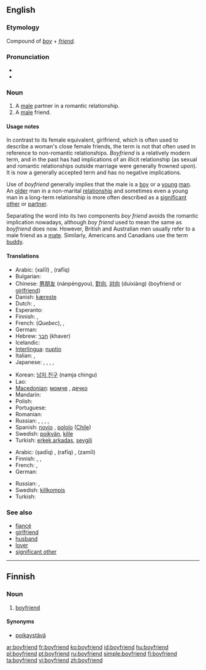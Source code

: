 ==English==

===Etymology===
Compound of ''[[boy]]'' + ''[[friend]]''.

===Pronunciation===
* {{IPA|/ˈbɔɪ.ˌfrɛnd/|lang=en}}
* {{audio|En-us-boyfriend.ogg|Audio (US)}}

===Noun===
{{en-noun}}

# A [[male]] partner in a romantic relationship.
# A [[male]] friend.

====Usage notes====
In contrast to its female equivalent, girlfriend, which is often used to describe a woman's close female friends, the term is not that often used in reference to non-romantic relationships. ''Boyfriend'' is a relatively modern term, and in the past has had implications of an illicit relationship (as sexual and romantic relationships outside marriage were generally frowned upon). It is now a generally accepted term and has no negative implications.

Use of ''boyfriend'' generally implies that the male is a [[boy]] or a [[young]] [[man]]. An [[old]]er man in a non-marital [[relationship]] and sometimes even a young man in a long-term relationship is more often described as a [[significant other]] or [[partner]].

Separating the word into its two components ''boy friend'' avoids the romantic implication nowadays, although ''boy friend'' used to mean the same as ''boyfriend'' does now. However, British and Australian men usually refer to a male friend as a [[mate]]. Similarly, Americans and Canadians use the term [[buddy]].

====Translations====
{{trans-top|male partner in a romantic relationship.}}
* Arabic: {{Arab|[[خليل]]}} (xalīl) {{m}}, {{Arab|[[رفيق]]}} (rafīq) {{m}}
* Bulgarian: {{t+|bg|гадже|sc=Cyrl}}
* Chinese: [[男朋友]] (nánpéngyou), [[對向]], [[对向]] (duìxiàng) (boyfriend or [[girlfriend]])
* Danish: [[kæreste]]
* Dutch: {{t+|nl|vriend|m}}, {{t+|nl|lief|n}}
* Esperanto: {{t-|eo|koramiko|xs=Esperanto}}
* Finnish: {{t+|fi|poikaystävä}}, {{t+|fi|miesystävä}} {{i|adult}}
* French: {{t+|fr|chum|m}} (''Quebec''), {{t+|fr|copain|m}}, {{t+|fr|petit ami|m}}
* German: {{t+|de|Freund|m}}
* Hebrew: [[חבר]] (khaver) {{m}}
* Icelandic: {{t-|is|kærasti|m}}
* [[Interlingua]]: [[nuptio]]
* Italian: {{t+|it|ragazzo|m}}, {{t+|it|fidanzato|m}}
* Japanese: {{t-|ja|カレ|tr=kare|sc=Jpan}}<!--Don't remove! it's correct. by User:Carl Daniels-->,  {{t+|ja|彼|tr=[[かれ]], [[kare]]|sc=Jpan}} {{qualifier|it has two meanings, a fiance and he(pronoun).}}, {{t-|ja|彼氏|tr=[[かれし]], [[kareshi]]|sc=Jpan}}, {{t-|ja|カレシ|tr=kareshi|sc=Jpan}} <!--Don't remove! it's correct. by User:Carl Daniels --> , {{t-|ja|ボーイフレンド|tr=bōifurendo|sc=Jpan}}
{{trans-mid}}
* Korean: [[남자 친구]] (namja chingu)
* Lao: {{t-|lo|ຜູ້ບ່າວ|tr=phuu-baao|sc=Laoo|xs=Lao}}
* [[Macedonian]]: [[момче]] {{n}}, [[дечко]] {{m}}
* Mandarin: {{tø|cmn|男朋友|tr=nánpéngyou}}
* Polish: {{t+|pl|chłopak|m}}
* Portuguese: {{t+|pt|namorado|m}}
* Romanian: {{t+|ro|prieten|m}}
* Russian: {{t+|ru|кавалер|m|tr=kavalér|sc=Cyrl}}, {{t+|ru|друг|m|tr=drug|sc=Cyrl}}, {{t+|ru|парень|m|tr=páren’|sc=Cyrl}}, {{t+|ru|возлюбленный|m|tr=vozljúblennyj|sc=Cyrl}}, {{t+|ru|бойфренд|m|tr=bojfrénd|sc=Cyrl}}
* Spanish: [[novio]] {{m}}, [[pololo]] {{m}} ([[Chile]])
* Swedish: [[pojkvän]], [[kille]]
* Turkish: [[erkek arkadaş]], [[sevgili]]
{{trans-bottom}}

{{trans-top|male friend}}
* Arabic: {{Arab|[[صديق]]}} (ṣadīq) {{m}}, {{Arab|[[رفيق]]}} (rafīq) {{m}}, {{Arab|[[زميل]]}} (zamīl) {{m}}
* Finnish: {{t|fi|poikakaveri}}, {{t|fi|poikaystävä}},  {{t+|fi|miesystävä}} {{i|adult}}
* French: {{t+|fr|ami|m}}, {{t+|fr|copain|m}}
* German: {{t+|de|Freund|m}}
{{trans-mid}}
* Russian: {{t+|ru|друг|m|tr=drug|sc=Cyrl}}, {{t+|ru|приятель|m|tr=prijátel’|sc=Cyrl}}
* Swedish: [[killkompis]] {{c}}
* Turkish: {{t+|tr|arkadaş}}
{{trans-bottom}}

===See also===
* [[fiancé]]
* [[girlfriend]]
* [[husband]]
* [[lover]]
* [[significant other]]

----

==Finnish==

===Noun===
{{fi-noun}}

# [[#English|boyfriend]]

====Synonyms====
* [[poikaystävä]]

[[ar:boyfriend]]
[[fr:boyfriend]]
[[ko:boyfriend]]
[[id:boyfriend]]
[[hu:boyfriend]]
[[pl:boyfriend]]
[[pt:boyfriend]]
[[ru:boyfriend]]
[[simple:boyfriend]]
[[fi:boyfriend]]
[[ta:boyfriend]]
[[vi:boyfriend]]
[[zh:boyfriend]]